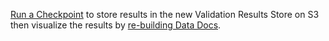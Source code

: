 [Run a Checkpoint](../../../../tutorials/getting_started/tutorial_validate_data.md) to store results in the new Validation Results Store on S3 then visualize the results by [re-building Data Docs](../../../../terms/data_docs.md).
